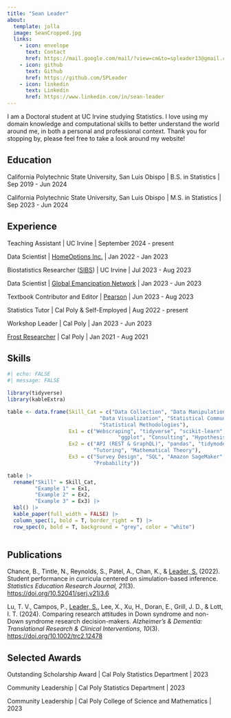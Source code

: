 ```yaml
---
title: "Sean Leader"
about:
  template: jolla
  image: SeanCropped.jpg
  links:
    - icon: envelope
      text: Contact
      href: https://mail.google.com/mail/?view=cm&to=spleader13@gmail.com
    - icon: github
      text: Github
      href: https://github.com/SPLeader
    - icon: linkedin
      text: Linkedin
      href: https://www.linkedin.com/in/sean-leader
---
```


I am a Doctoral student at UC Irvine studying Statistics. I love using my domain knowledge and computational skills to better understand the world around me, in both a personal and professional context. Thank you for stopping by, please feel free to take a look around my website!

## Education

California Polytechnic State University, San Luis Obispo \| B.S. in Statistics \| Sep 2019 - Jun 2024

California Polytechnic State University, San Luis Obispo \| M.S. in Statistics \| Sep 2023 - Jun 2024

## Experience

Teaching Assistant \| UC Irvine \| September 2024 - present

Data Scientist \| [HomeOptions Inc.](https://www.homeoptions.com) \| Jan 2022 - Jan 2023

Biostatistics Researcher ([SIBS](https://www.nhlbi.nih.gov/grants-and-training/summer-institute-biostatistics)) \| UC Irvine \| Jul 2023 - Aug 2023

Data Scientist \| [Global Emancipation Network](https://www.globalemancipation.ngo) \| Jan 2023 - Jun 2023

Textbook Contributor and Editor \| [Pearson](https://www.pearson.com) \| Jun 2023 - Aug 2023

Statistics Tutor \| Cal Poly & Self-Employed \| Aug 2022 - present

Workshop Leader \| Cal Poly \| Jan 2023 - Jun 2023

[Frost Researcher](https://cosam.calpoly.edu/prospective-students/frost-fund) \| Cal Poly \| Jan 2021 - Aug 2021

## Skills

```r
#| echo: FALSE
#| message: FALSE

library(tidyverse)
library(kableExtra)

table <- data.frame(Skill_Cat = c("Data Collection", "Data Manipulation", "ML Modeling",
                              "Data Visualization", "Statistical Communication",
                              "Statistical Methodologies"),
                    Ex1 = c("Webscraping", "tidyverse", "scikit-learn",
                                    "ggplot", "Consulting", "Hypothesis Testing"),
                    Ex2 = c("API (REST & GraphQL)", "pandas", "tidymodels", "matplotlib", 
                            "Tutoring", "Mathematical Theory"),
                    Ex3 = c("Survey Design", "SQL", "Amazon SageMaker", "seaborn", "Research Presentations",
                            "Probability"))

table |> 
  rename("Skill" = Skill_Cat,
         "Example 1" = Ex1,
         "Example 2" = Ex2,
         "Example 3" = Ex3) |> 
  kbl() |> 
  kable_paper(full_width = FALSE) |> 
  column_spec(1, bold = T, border_right = T) |> 
  row_spec(0, bold = T, background = "grey", color = "white")
  
```

## Publications

Chance, B., Tintle, N., Reynolds, S., Patel, A., Chan, K., & [Leader, S.]{.underline} (2022). Student performance in curricula centered on simulation-based inference. *Statistics Education Research Journal, 21*(3). <https://doi.org/10.52041/serj.v21i3.6>

Lu, T. V., Campos, P., [Leader, S.]{.underline}, Lee, X., Xu, H., Doran, E., Grill, J. D., & Lott, I. T. (2024). Comparing research attitudes in Down syndrome and non-Down syndrome research decision-makers. *Alzheimer’s & Dementia: Translational Research & Clinical Interventions*, *10*(3). <https://doi.org/10.1002/trc2.12478>

## Selected Awards

Outstanding Scholarship Award \| Cal Poly Statistics Department \| 2023

Community Leadership \| Cal Poly Statistics Department \| 2023

Community Leadership \| Cal Poly College of Science and Mathematics \| 2023
